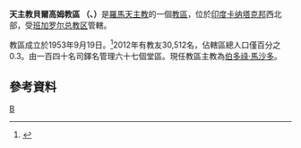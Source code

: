 {{Infobox Roman Catholic diocese
|Roman Catholic Diocese of = 天主教貝爾高姆教區
|Latin name of diocese = Dioecesis Belgaumensis
|image =Cathedral of Our Lady of the Family Rosary of Fatima.jpg
|caption = 聖母主教座堂
|location = [[印度|印度]]
|territory = [[卡纳塔克邦|卡纳塔克邦]]西北部
|population = 30,512
|rite = [[罗马礼|罗马礼]]
|patron = 
|province = 班加罗尔
|established = 1953年
|cathedral = 聖母主教座堂
|co-cathedral =
|leadership =
|website = 
|pope = 
|metropolitan = 
|ordinary = 伯多祿‧馬沙多
|coadjutor archbishop =
|coadjutor bishop =
|auxiliary =
|emeritus =
}}
'''天主教貝爾高姆教區 （{{lang-la|Dioecesis Belgaumensis}}、{{lang-en|Diocese of Belgaum}}）'''是[[羅馬天主教|羅馬天主教]]的一個[[教區|教區]]，位於[[印度|印度]][[卡纳塔克邦|卡纳塔克邦]]西北部，受[[天主教班加罗尔总教区|班加罗尔总教区]]管轄。

教區成立於1953年9月19日。<ref name="dio">{{cite journal
|journal=[[宗座公報|宗座公報]]
|publisher=[[梵蒂岡出版社|梵蒂岡出版社]]
|date=1954年
|volume=46
|title=Summa illa
|page=129
|url=http://www.vatican.va/archive/aas/documents/AAS%2046%20%5B1954%5D%20-%20ocr.pdf
|access-date=2013-12-24
|archive-date=2013-09-03
|archive-url=https://web.archive.org/web/20130903002740/http://www.vatican.va/archive/aas/documents/AAS%2046%20%5B1954%5D%20-%20ocr.pdf
|dead-url=no
}}</ref>2012年有教友30,512名，佔轄區總人口僅百分之0.3。由一百四十名司鐸名管理六十七個堂區。現任教區主教為[[伯多祿‧馬沙多|伯多祿‧馬沙多]]。

==參考資料==
{{reflist}}

{{印度天主教拉丁禮教區}}
[[Category:印度天主教教區|B]]